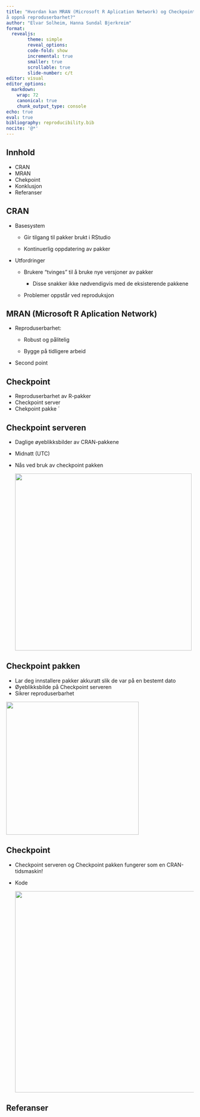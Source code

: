 ```yaml
---
title: "Hvordan kan MRAN (Microsoft R Aplication Network) og Checkpoint hjelpe oss med
å oppnå reproduserbarhet?"
author: "Elvar Solheim, Hanna Sundal Bjerkreim"
format:
  revealjs:
        theme: simple
        reveal_options:
        code-fold: show
        incremental: true
        smaller: true
        scrollable: true
        slide-number: c/t
editor: visual
editor_options:
  markdown:
    wrap: 72
    canonical: true
    chunk_output_type: console
echo: true
eval: true
bibliography: reproducibility.bib
nocite: '@*'
---
```


## Innhold

-   CRAN
-   MRAN
-   Chekpoint
-   Konklusjon
-   Referanser

## CRAN

-   Basesystem

    -   Gir tilgang til pakker brukt i RStudio

    -   Kontinuerlig oppdatering av pakker

-   Utfordringer

    -   Brukere "tvinges" til å bruke nye versjoner av pakker

        -   Disse snakker ikke nødvendigvis med de eksisterende pakkene

    -   Problemer oppstår ved reproduksjon

## MRAN (Microsoft R Aplication Network)

-   Reproduserbarhet:

    -   Robust og pålitelig

    -   Bygge på tidligere arbeid

-   Second point

## Checkpoint

-   Reproduserbarhet av R-pakker
-   Checkpoint server
-   Chekpoint pakke ´

## Checkpoint serveren

-   Daglige øyeblikksbilder av CRAN-pakkene

-   Midnatt (UTC)

-   Nås ved bruk av checkpoint pakken

    ![](images/checkpointserver.png){width="474"}

## Checkpoint pakken

-   Lar deg innstallere pakker akkuratt slik de var på en bestemt dato
-   Øyeblikksbilde på Checkpoint serveren
-   Sikrer reproduserbarhet

![](images/checkpointpakken.png){width="356"}

## Checkpoint

-   Checkpoint serveren og Checkpoint pakken fungerer som en
    CRAN-tidsmaskin!

-   Kode

    ![](images/chekpoint.png){width="539"}

## Referanser
